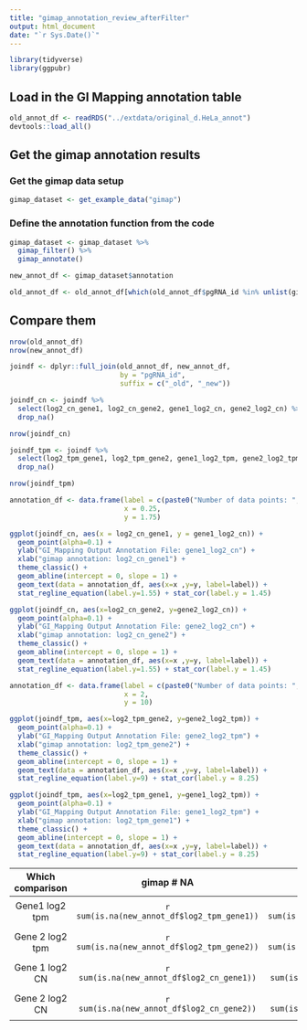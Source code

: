 ```yaml
---
title: "gimap_annotation_review_afterFilter"
output: html_document
date: "`r Sys.Date()`"
---
```


```r
library(tidyverse)
library(ggpubr)
```

## Load in the GI Mapping annotation table

```r
old_annot_df <- readRDS("../extdata/original_d.HeLa_annot")
devtools::load_all()
```

## Get the gimap annotation results

### Get the gimap data setup

```r
gimap_dataset <- get_example_data("gimap")
```

### Define the annotation function from the code

```r
gimap_dataset <- gimap_dataset %>%
  gimap_filter() %>%
  gimap_annotate()

new_annot_df <- gimap_dataset$annotation

old_annot_df <- old_annot_df[which(old_annot_df$pgRNA_id %in% unlist(gimap_dataset$filtered_data$metadata_pg_ids)),]
```

## Compare them

```r
nrow(old_annot_df)
nrow(new_annot_df)
```

```r
joindf <- dplyr::full_join(old_annot_df, new_annot_df, 
                           by = "pgRNA_id", 
                           suffix = c("_old", "_new"))

joindf_cn <- joindf %>% 
  select(log2_cn_gene1, log2_cn_gene2, gene1_log2_cn, gene2_log2_cn) %>% 
  drop_na()

nrow(joindf_cn)

joindf_tpm <- joindf %>%
  select(log2_tpm_gene1, log2_tpm_gene2, gene1_log2_tpm, gene2_log2_tpm) %>%
  drop_na()

nrow(joindf_tpm)
```

```r
annotation_df <- data.frame(label = c(paste0("Number of data points: ", nrow(joindf_cn))),
                            x = 0.25,
                            y = 1.75)
```

```r
ggplot(joindf_cn, aes(x = log2_cn_gene1, y = gene1_log2_cn)) + 
  geom_point(alpha=0.1) + 
  ylab("GI_Mapping Output Annotation File: gene1_log2_cn") + 
  xlab("gimap annotation: log2_cn_gene1") + 
  theme_classic() + 
  geom_abline(intercept = 0, slope = 1) +
  geom_text(data = annotation_df, aes(x=x ,y=y, label=label)) +
  stat_regline_equation(label.y=1.55) + stat_cor(label.y = 1.45)

```

```r
ggplot(joindf_cn, aes(x=log2_cn_gene2, y=gene2_log2_cn)) + 
  geom_point(alpha=0.1) + 
  ylab("GI_Mapping Output Annotation File: gene2_log2_cn") + 
  xlab("gimap annotation: log2_cn_gene2") + 
  theme_classic() + 
  geom_abline(intercept = 0, slope = 1) +
  geom_text(data = annotation_df, aes(x=x ,y=y, label=label)) +
  stat_regline_equation(label.y=1.55) + stat_cor(label.y = 1.45)
```

```r
annotation_df <- data.frame(label = c(paste0("Number of data points: ", nrow(joindf_tpm))),
                            x = 2,
                            y = 10)
```

```r
ggplot(joindf_tpm, aes(x=log2_tpm_gene2, y=gene2_log2_tpm)) + 
  geom_point(alpha=0.1) + 
  ylab("GI_Mapping Output Annotation File: gene2_log2_tpm") + 
  xlab("gimap annotation: log2_tpm_gene2") + 
  theme_classic() + 
  geom_abline(intercept = 0, slope = 1) +
  geom_text(data = annotation_df, aes(x=x ,y=y, label=label)) +
  stat_regline_equation(label.y=9) + stat_cor(label.y = 8.25)
```

```r
ggplot(joindf_tpm, aes(x=log2_tpm_gene1, y=gene1_log2_tpm)) + 
  geom_point(alpha=0.1) + 
  ylab("GI_Mapping Output Annotation File: gene1_log2_tpm") + 
  xlab("gimap annotation: log2_tpm_gene1") + 
  theme_classic() + 
  geom_abline(intercept = 0, slope = 1) +
  geom_text(data = annotation_df, aes(x=x ,y=y, label=label)) +
  stat_regline_equation(label.y=9) + stat_cor(label.y = 8.25)
```

|Which comparison | gimap # NA	| GI Mapping # NA	| # overlap  based on pgRNA ID (using intersect) |
|:--------------:|:------------:|:---------------:|:---------:|
|Gene1 log2 tpm  | `r sum(is.na(new_annot_df$log2_tpm_gene1))
` | `r sum(is.na(old_annot_df$gene1_log2_tpm))` | `r length(intersect(new_annot_df$pgRNA_id[which(is.na(new_annot_df$log2_tpm_gene1))]
, old_annot_df$pgRNA_id[which(is.na(old_annot_df$gene1_log2_tpm))]))` |
|Gene 2 log2 tpm | `r sum(is.na(new_annot_df$log2_tpm_gene2))
` | `r sum(is.na(old_annot_df$gene2_log2_tpm))` | `r length(intersect(new_annot_df$pgRNA_id[which(is.na(new_annot_df$log2_tpm_gene2))]
, old_annot_df$pgRNA_id[which(is.na(old_annot_df$gene2_log2_tpm))]))` |
|Gene 1 log2 CN	 | `r sum(is.na(new_annot_df$log2_cn_gene1))
` | `r sum(is.na(old_annot_df$gene1_log2_cn))` | `r length(intersect(new_annot_df$pgRNA_id[which(is.na(new_annot_df$log2_cn_gene1))]
, old_annot_df$pgRNA_id[which(is.na(old_annot_df$gene1_log2_cn))]))` |
|Gene 2 log2 CN	 | `r sum(is.na(new_annot_df$log2_cn_gene2))
` | `r sum(is.na(old_annot_df$gene2_log2_cn))` | `r length(intersect(new_annot_df$pgRNA_id[which(is.na(new_annot_df$log2_cn_gene2))]
, old_annot_df$pgRNA_id[which(is.na(old_annot_df$gene2_log2_cn))]))` |
